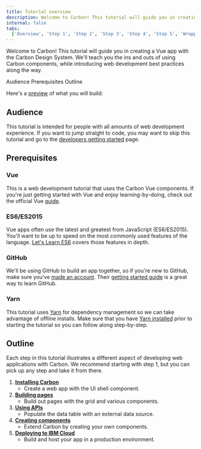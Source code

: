 ```yaml
---
title: Tutorial overview
description: Welcome to Carbon! This tutorial will guide you in creating a Vue app with the Carbon Design System.
internal: false
tabs:
  ['Overview', 'Step 1', 'Step 2', 'Step 3', 'Step 4', 'Step 5', 'Wrapping up']
---
```



<PageDescription>
  Welcome to Carbon! This tutorial will guide you in creating a Vue app with the
  Carbon Design System. We'll teach you the ins and outs of using Carbon
  components, while introducing web development best practices along the way.
</PageDescription>

<AnchorLinks>

<AnchorLink>Audience</AnchorLink>
<AnchorLink>Prerequisites</AnchorLink>
<AnchorLink>Outline</AnchorLink>

</AnchorLinks>

Here's a [preview](https://vue-step-6--carbon-tutorial-vue.netlify.com) of what you will build:

<Preview
  height="400"
  title="Carbon Tutorial"
  src="https://vue-step-6--carbon-tutorial-vue.netlify.com"
  frameborder="no"
  allowtransparency="true"
  allowfullscreen="true"
/>

## Audience

This tutorial is intended for people with all amounts of web development experience. If you want to jump straight to code, you may want to skip this tutorial and go to the [developers getting started](/get-started/develop/vue) page.

## Prerequisites

### Vue

This is a web development tutorial that uses the Carbon Vue components. If you're just getting started with Vue and enjoy learning-by-doing, check out the official Vue [guide](https://vuejs.org/v2/guide/).

### ES6/ES2015

Vue apps often use the latest and greatest from JavaScript (ES6/ES2015). You'll want to be up to speed on the most commonly used features of the language. [Let's Learn ES6](https://www.youtube.com/playlist?list=PL57atfCFqj2h5fpdZD-doGEIs0NZxeJTX) covers those features in depth.

### GitHub

We'll be using GitHub to build an app together, so if you're new to GitHub, make sure you've [made an account](https://github.com/join). Their [getting started guide](https://guides.github.com/activities/hello-world) is a great way to learn GitHub.

### Yarn

This tutorial uses [Yarn](https://yarnpkg.com) for dependency management so we can take advantage of offline installs. Make sure that you have [Yarn installed](https://yarnpkg.com/en/docs/install) prior to starting the tutorial so you can follow along step-by-step.

## Outline

Each step in this tutorial illustrates a different aspect of developing web applications with Carbon. We recommend starting with step 1, but you can pick up any step and take it from there.

1. [**Installing Carbon**](/tutorial/vue/step-1)
   - Create a web app with the UI shell component.
1. [**Building pages**](/tutorial/vue/step-2)
   - Build out pages with the grid and various components.
1. [**Using APIs**](/tutorial/vue/step-3)
   - Populate the data table with an external data source.
1. [**Creating components**](/tutorial/vue/step-4)
   - Extend Carbon by creating your own components.
1. [**Deploying to IBM Cloud**](/tutorial/vue/step-5)
   - Build and host your app in a production environment.
